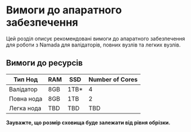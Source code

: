 # Вимоги до апаратного забезпечення

Цей розділ описує рекомендовані вимоги до апаратного забезпечення для роботи з Namada для валідаторів, повних вузлів та легких вузлів. 

## Вимоги до ресурсів

| Тип Нод    | RAM      | SSD        | Number of Cores |
| ---------- | -------- | ---------- | --------------- |
| Валідатор  | 8GB      | 1TB*       | 4               |
| Повна нода | 8GB      | 1TB        | 2               |
| Легка нода | TBD      | TBD        | TBD             |

**Зауважте, що розмір сховища буде залежати від рівня обрізки.**


